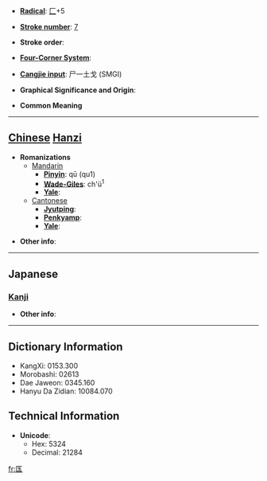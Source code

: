 * '''[[Wiktionary:Chinese radical index| Radical]]''': [[Wiktionary:Chinese radical index 匚|匚]]+5

* '''[[Wiktionary:Chinese total strokes index|Stroke number]]''': [[Wiktionary:Chinese total strokes index 7|7]]

* '''Stroke order''': 

* '''[[Wiktionary:Chinese four corner index|Four-Corner System]]''': 

* '''[[Wiktionary:Chinese Cangjie index|Cangjie input]]''': 尸一土戈 (SMGI)

* '''Graphical Significance and Origin''': 

* '''Common Meaning'''

----

== [[Chinese]] [[Hanzi]] ==

* '''Romanizations'''
** [[Mandarin]]
*** '''[[Pinyin]]''': qū (qu1)
*** '''[[Wade-Giles]]''': ch'ü<sup>1</sup>
*** '''[[Yale]]''': 
**[[Cantonese]]
***'''[[Jyutping]]''':
***'''[[Penkyamp]]''': 
***'''[[Yale]]''': 

* '''Other info''': 

----

==Japanese==
===[[Kanji]]===
{{kanji|on readings=[[きゃく]] (kyaku), [[こく]] (koku)|kun readings=[[はこ]] (hako)}}

* '''Other info''':  

----

== Dictionary Information ==

* KangXi: 0153.300
* Morobashi: 02613
* Dae Jaweon: 0345.160
* Hanyu Da Zidian: 10084.070

== Technical Information ==

* '''Unicode''':
** Hex: 5324
** Decimal: 21284

[[fr:匤]]